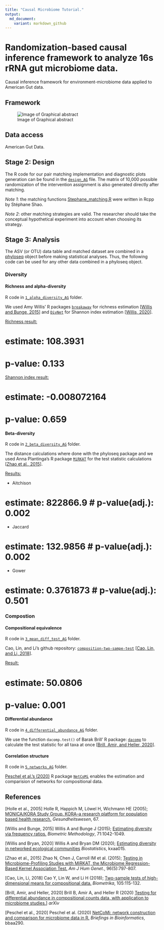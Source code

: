 ```yaml
---
title: "Causal Microbiome Tutorial."
output:
  md_document:
    variant: markdown_github
---
```


# Randomization-based causal inference framework to analyze 16s rRNA gut microbiome data.

Causal inference framework for environment-microbiome data applied to American Gut data.

## Framework

![Image of Graphical abstract](misc/Fig1_graphical_abstract.png)

## Data access

American Gut Data.

## Stage 2: Design

The R code for our pair matching implementation and diagnostic plots generation can be found in the [`design_AG`](design_AG) file. The matrix of 10,000 possible randomization of the intervention assignment is also generated directly after matching.

*Note 1*: the matching functions [Stephane_matching.R](misc/Stephane_matching.R) were written in Rcpp by Stéphane Shao.

*Note 2*: other matching strategies are valid. The researcher should take the conceptual hypothetical experiment into account when choosing its strategy.

## Stage 3: Analysis

The ASV (or OTU) data table and matched dataset are combined in a [phyloseq](https://joey711.github.io/phyloseq/) object before making statistical analyses. Thus, the following code can be used for any other data combined in a phyloseq object.

### Diversity

#### Richness and alpha-diversity

R code in [`1_alpha_diversity_AG`](1_alpha_diversity_AG) folder.

We used Amy Willis' R packages [`breakaway`](https://github.com/adw96/breakaway) for richness estimation [[Willis and Bunge, 2015](https://onlinelibrary.wiley.com/doi/abs/10.1111/biom.12332)] and [`DivNet`](https://github.com/adw96/DivNet) for Shannon index estimation [[Willis, 2020](https://academic.oup.com/biostatistics/advance-article-abstract/doi/10.1093/biostatistics/kxaa015/5841114)].

<ins>Richness result: </ins> 
# estimate: 108.3931
# p-value: 0.133 

<ins>Shannon index result: </ins>
# estimate: -0.008072164
# p-value: 0.659 

#### Beta-diversity

R code in [`2_beta_diversity_AG`](2_beta_diversity_AG) folder.

The distance calculations where done with the phyloseq package and we used Anna Plantinga's R package [`MiRKAT`](https://cran.r-project.org/web/packages/MiRKAT/index.html) for the test statistic calculations [[Zhao et al., 2015](https://www.ncbi.nlm.nih.gov/pmc/articles/PMC4570290/)].

<ins>Results: </ins> 
- Aitchison

# estimate: 822866.9 # p-value(adj.): 0.002
- Jaccard

# estimate: 132.9856 # p-value(adj.): 0.002 
- Gower

# estimate: 0.3761873 # p-value(adj.): 0.501

### Compostion

#### Compositional equivalence

R code in [`3_mean_diff_test_AG`](3_mean_diff_test_AG) folder.
 
Cao, Lin, and Li's github repository: [`composition-two-sampe-test`](https://github.com/yuanpeicao/composition-two-sampe-test) [[Cao, Lin, and Li, 2018](https://academic.oup.com/biomet/article/105/1/115/4591648)].

<ins>Result: </ins>
# estimate: 50.0806
# p-value: 0.001

#### Differential abundance

R code in [`4_differential_abundance_AG`](4_differential_abundance_AG) folder.

We use the function `dacomp.test()` of Barak Brill' R package: [`dacomp`](https://github.com/barakbri/dacomp) to calculate the test statistic for all taxa at once [[Brill, Amir, and Heller, 2020](https://arxiv.org/abs/1904.08937)].

#### Correlation structure

R code in [`5_networks_AG`](5_networks_AG) folder.

[Peschel et al.'s (2020)](https://academic.oup.com/bib/advance-article/doi/10.1093/bib/bbaa290/6017455) R package [`NetCoMi`](https://github.com/stefpeschel/NetCoMi) enables the estimation and comparision of networks for compositional data.

## References

[Holle et al., 2005] Holle R, Happich M, Löwel H, Wichmann HE (2005); [MONICA/KORA Study Group. KORA--a research platform for population based health research.](https://pubmed.ncbi.nlm.nih.gov/16032513/) *Gesundheitswesen*, 67. 

[Willis and Bunge, 2015] Willis A and Bunge J (2015); [Estimating diversity via frequency ratios.](https://onlinelibrary.wiley.com/doi/abs/10.1111/biom.12332) *Biometric Methodology*, 71:1042-1049.

[Willis and Bryan, 2020]  Willis A and Bryan DM (2020); [Estimating diversity in networked ecological communities](https://academic.oup.com/biostatistics/advance-article-abstract/doi/10.1093/biostatistics/kxaa015/5841114) *Biostatistics*, kxaa015.

[Zhao et al., 2015] Zhao N, Chen J, Carroll IM et al. (2015); [Testing in Microbiome-Profiling Studies with MiRKAT, the Microbiome Regression-Based Kernel Association Test.](https://www.ncbi.nlm.nih.gov/pmc/articles/PMC4570290/) *Am J Hum Genet.*, 96(5):797-807.

[Cao, Lin, Li, 2018] Cao Y, Lin W, and Li H (2018); [Two-sample tests of high-dimensional means for compositional data.](https://academic.oup.com/biomet/article/105/1/115/4591648) *Biometrika*, 105:115-132.

[Brill, Amir, and Heller, 2020] Brill B, Amir A, and Heller R (2020) [Testing for differential abundance in compositional counts data, with application to microbiome studies.](https://arxiv.org/abs/1904.08937)] *arXiv*

[Peschel et al., 2020] Peschel et al. (2020) [NetCoMi: network construction and comparison for microbiome data in R.](https://academic.oup.com/bib/advance-article/doi/10.1093/bib/bbaa290/6017455) *Briefings in Bioinformatics*, bbaa290.


